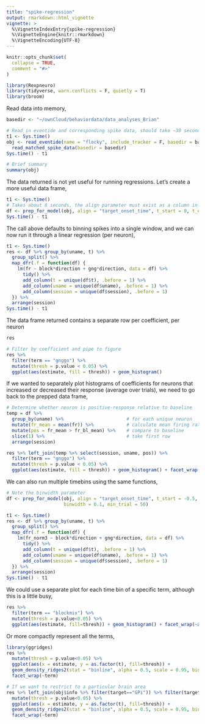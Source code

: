 ```yaml
---
title: "spike-regression"
output: rmarkdown::html_vignette
vignette: >
  %\VignetteIndexEntry{spike-regression}
  %\VignetteEngine{knitr::rmarkdown}
  %\VignetteEncoding{UTF-8}
---
```


```r
knitr::opts_chunk$set(
  collapse = TRUE,
  comment = "#>"
)
```

```r
library(Rexpneuro)
library(tidyverse, warn.conflicts = F, quietly = T)
library(broom)
```

Read data into memory,
```r
basedir <- "~/ownCloud/behaviordata/data_analyses_Brian"

# Read in eventide and corresponding spike data, should take ~30 seconds
t1 <- Sys.time()
obj <- read_eventide(name = "flocky", include_tracker = F, basedir = basedir) %>%
  read_matched_spike_data(basedir = basedir)
Sys.time() - t1

# Brief summary
summary(obj)
```

The data returned is not yet useful for running regressions. Let's create a more
useful data frame,
```r
t1 <- Sys.time()
# Takes about 8 seconds, the align parameter must exist as a column in obj$trial_data
df <- prep_for_model(obj, align = "target_onset_time", t_start = 0, t_end = 0.5, min_trial = 50)
Sys.time() - t1
```

The call above defaults to binning spikes into a single window, and we can now run
it through a linear regression (per neuron),
```r
t1 <- Sys.time()
res <- df %>% group_by(uname, t) %>%
  group_split() %>%
  map_dfr(.f = function(df) {
    lm(fr ~ block*direction + gng*direction, data = df) %>%
      tidy() %>%
      add_column(t = unique(df$t), .before = 1) %>%
      add_column(uname = unique(df$uname), .before = 1) %>%
      add_column(session = unique(df$session), .before = 1)
  }) %>%
  arrange(session)
Sys.time() - t1
```
The data frame returned contains a separate row per coefficient, per neuron
```r
res

# Filter by coefficient and pipe to figure
res %>% 
  filter(term == "gnggo") %>% 
  mutate(thresh = p.value < 0.05) %>% 
  ggplot(aes(estimate, fill = thresh)) + geom_histogram()
```

If we wanted to separately plot histograms of coefficients for neurons that 
increased or decreased their response (average over trials), we need to go back
to the prepped data frame,

```r
# Determine whether neuron is positive-response relative to baseline
temp = df %>% 
  group_by(uname) %>%                       # for each unique neuron
  mutate(fr_mean = mean(fr)) %>%            # calculate mean firing rate in window
  mutate(pos = fr_mean > fr_bl_mean) %>%    # compare to baseline
  slice(1) %>%                              # take first row
  arrange(session)

res %>% left_join(temp %>% select(session, uname, pos)) %>%
  filter(term == "gnggo") %>% 
  mutate(thresh = p.value < 0.05) %>% 
  ggplot(aes(estimate, fill = thresh)) + geom_histogram() + facet_wrap(~pos)
```

We can also run multiple timebins using the same functions,
```r
# Note the binwidth parameter
df <- prep_for_model(obj, align = "target_onset_time", t_start = -0.5, t_end = 0.5, 
                     binwidth = 0.1, min_trial = 50)

t1 <- Sys.time()
res <- df %>% group_by(uname, t) %>%
  group_split() %>%
  map_dfr(.f = function(df) {
    lm(fr_norm3 ~ block*direction + gng*direction, data = df) %>%
      tidy() %>%
      add_column(t = unique(df$t), .before = 1) %>%
      add_column(uname = unique(df$uname), .before = 1) %>%
      add_column(session = unique(df$session), .before = 1)
  }) %>%
  arrange(session)
Sys.time() - t1
```

We could use a separate plot for each time bin of a specific term, although this 
is a little busy,
```r
res %>% 
  filter(term == "blockmix") %>% 
  mutate(thresh = p.value<0.05) %>% 
  ggplot(aes(estimate, fill=thresh)) + geom_histogram() + facet_wrap(~as.factor(t))
```

Or more compactly represent all the terms,
```r
library(ggridges)
res %>% 
  mutate(thresh = p.value<0.05) %>% 
  ggplot(aes(x = estimate, y = as.factor(t), fill=thresh)) + 
  geom_density_ridges2(stat = "binline", alpha = 0.5, scale = 0.95, bins = 60) + 
  facet_wrap(~term)

# If we want to restrict to a particular brain area
res %>% left_join(obj$info %>% filter(target=="GPi")) %>% filter(target == "GPi") %>%
  mutate(thresh = p.value<0.05) %>% 
  ggplot(aes(x = estimate, y = as.factor(t), fill=thresh)) + 
  geom_density_ridges2(stat = "binline", alpha = 0.5, scale = 0.95, bins = 60) + 
  facet_wrap(~term)
```
